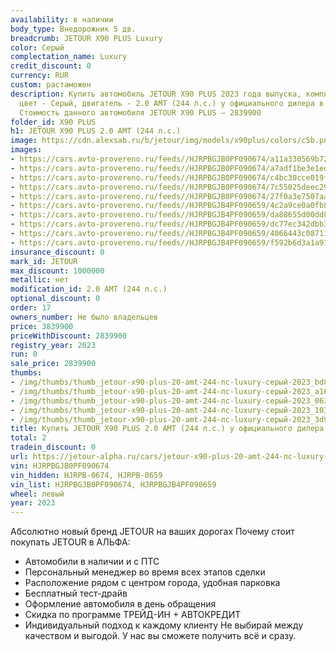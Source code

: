 ```yaml
---
availability: в наличии
body_type: Внедорожник 5 дв.
breadcrumb: JETOUR X90 PLUS Luxury
color: Серый
complectation_name: Luxury
credit_discount: 0
currency: RUR
custom: растаможен
description: Купить автомобиль JETOUR X90 PLUS 2023 года выпуска, комплектация Luxury,
  цвет - Серый, двигатель - 2.0 AMT (244 л.с.) у официального дилера в г. Самара.
  Стоимость данного автомобиля JETOUR X90 PLUS – 2839900
folder_id: X90 PLUS
h1: JETOUR X90 PLUS 2.0 AMT (244 л.с.)
image: https://cdn.alexsab.ru/b/jetour/img/models/x90plus/colors/c5b.png
images:
- https://cars.avto-provereno.ru/feeds//HJRPBGJB0PF090674/a11a330569b723afa2269c89e1bbd84f.jpg
- https://cars.avto-provereno.ru/feeds//HJRPBGJB0PF090674/a7adf1be3e1ed7416214c46d2d6a1684.jpg
- https://cars.avto-provereno.ru/feeds//HJRPBGJB0PF090674/c4bc30cce019f8e23d2be190e0d0630e.jpg
- https://cars.avto-provereno.ru/feeds//HJRPBGJB0PF090674/7c55025deec29ad6d2c502c7b1210332.jpg
- https://cars.avto-provereno.ru/feeds//HJRPBGJB0PF090674/27f0a3e7507aa9f923deb46c1723d9e5.jpg
- https://cars.avto-provereno.ru/feeds//HJRPBGJB4PF090659/4c2a9ce0a0fb85178800c93b9a8e6020.jpg
- https://cars.avto-provereno.ru/feeds//HJRPBGJB4PF090659/da88655d00dd83e4d6bac6bc0892e719.jpg
- https://cars.avto-provereno.ru/feeds//HJRPBGJB4PF090659/dc77ec342dbb3b541042be9f9e5677f8.jpg
- https://cars.avto-provereno.ru/feeds//HJRPBGJB4PF090659/4066443c08711156c246779c12107508.jpg
- https://cars.avto-provereno.ru/feeds//HJRPBGJB4PF090659/f592b6d3a1a919f8f8c99869df449425.jpg
insurance_discount: 0
mark_id: JETOUR
max_discount: 1000000
metallic: нет
modification_id: 2.0 AMT (244 л.с.)
optional_discount: 0
order: 17
owners_number: Не было владельцев
price: 3839900
priceWithDiscount: 2839900
registry_year: 2023
run: 0
sale_price: 2839900
thumbs:
- /img/thumbs/thumb_jetour-x90-plus-20-amt-244-лс-luxury-серый-2023_bd84f_0.webp
- /img/thumbs/thumb_jetour-x90-plus-20-amt-244-лс-luxury-серый-2023_a1684_1.webp
- /img/thumbs/thumb_jetour-x90-plus-20-amt-244-лс-luxury-серый-2023_0630e_2.webp
- /img/thumbs/thumb_jetour-x90-plus-20-amt-244-лс-luxury-серый-2023_10332_3.webp
- /img/thumbs/thumb_jetour-x90-plus-20-amt-244-лс-luxury-серый-2023_3d9e5_4.webp
title: Купить JETOUR X90 PLUS 2.0 AMT (244 л.с.) у официального дилера в Самаре
total: 2
tradein_discount: 0
url: https://jetour-alpha.ru/cars/jetour-x90-plus-20-amt-244-лс-luxury-серый-2023/
vin: HJRPBGJB0PF090674
vin_hidden: HJRPB-0674, HJRPB-0659
vin_list: HJRPBGJB0PF090674, HJRPBGJB4PF090659
wheel: левый
year: 2023
---
```

Абсолютно новый бренд JETOUR на ваших дорогах
Почему стоит покупать JETOUR в АЛЬФА:
- Автомобили в наличии и с ПТС
- Персональный менеджер во время всех этапов сделки
- Расположение рядом с центром города, удобная парковка
- Бесплатный тест-драйв
- Оформление автомобиля в день обращения
- Скидка по программе ТРЕЙД-ИН + АВТОКРЕДИТ
- Индивидуальный подход  к каждому клиенту
Не выбирай между качеством и выгодой. У нас вы сможете получить всё и сразу.